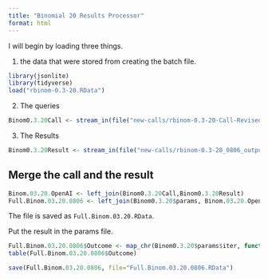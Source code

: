 ```yaml
---
title: "Binomial 20 Results Processor"
format: html
---
```


I will begin by loading three things.  

1. the data that were stored from creating the batch file.

```r
library(jsonlite)
library(tidyverse)
load("rbinom-0.3-20.RData")
```

2. The queries

```r
Binom0.3.20Call <- stream_in(file("new-calls/rbinom-0.3-20-Call-Revised-0806.jsonl"))
```

3. The Results

```r
Binom0.3.20Result <- stream_in(file("new-calls/rbinom-0.3-20_0806_output.jsonl"))
```

## Merge the call and the result

```r
Binom.03.20.OpenAI <- left_join(Binom0.3.20Call,Binom0.3.20Result)
Full.Binom.03.20.0806 <- left_join(Binom0.3.20$params, Binom.03.20.OpenAI)
```

The file is saved as `Full.Binom.03.20.RData`.

Put the result in the params file.

```r
Full.Binom.03.20.0806$Outcome <- map_chr(Binom0.3.20$params$iter, function(x) { unlist(Binom0.3.20Result$response$body$choices[[x]][[2]][2]) })
table(Full.Binom.03.20.0806$Outcome)
```

```r
save(Full.Binom.03.20.0806, file="Full.Binom.03.20.0806.RData")
```

